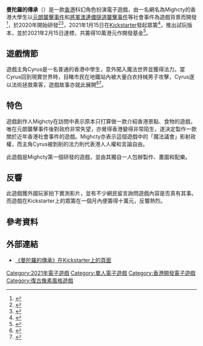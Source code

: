 {{Infobox VG
| title = 曼陀羅的傳承
| english = Legacy of Datura
| image = Legacyofdatura.jpg
| size = 280px
| caption = 
| genre = 科幻角色扮演遊戲
| platforms = 
| publisher = 
| designer = Mighcty
| composer = Mighcty
| released = 2021年1月（試玩版本）
}}
'''曼陀羅的傳承'''（{{lang-en|Legacy of Datura}}）是一款[[香港|香港]]科幻角色扮演電子遊戲，由一名網名為Mighcty的香港大學生以[[元朗襲擊事件|元朗襲擊事件]]和[[將軍澳連儂隧道襲擊事件|將軍澳連儂隧道襲擊事件]]等社會事件為遊戲背景而開發<ref name="back2back">{{Cite news|url=https://back2backgames.com/legacy-of-datura-by-mighcty/|title=Legacy of Datura by Mighcty|date=2020-09-07|publisher=Back2Back Games|access-date=2021-02-15}}</ref>，於2020年開始研發<ref>{{Cite web|url=https://hk.appledaily.com/local/20200827/WN6GNEO7ENC6BIN3BMSY37V75M/|title=隔牆有耳：網民Game廣傳7.21真相|date=2020-08-27|publisher=蘋果日報|access-date=2021-02-15|archive-date=2021-01-17|archive-url=https://web.archive.org/web/20210117175202/https://hk.appledaily.com/local/20200827/WN6GNEO7ENC6BIN3BMSY37V75M/|dead-url=no}}</ref><ref>{{Cite web|url=https://www.thestandnews.com/culture/港人受-721-啟發製作-rpg-遊戲-legacy-of-datura-demo-免費下載試玩/|title=港人受 721 啟發製作 RPG 遊戲《Legacy of Datura》　Demo 免費下載試玩|date=2020-08-20|publisher=立場新聞|access-date=2021-02-15|archive-date=2021-01-17|archive-url=https://web.archive.org/web/20210117175212/https://www.thestandnews.com/culture/%E6%B8%AF%E4%BA%BA%E5%8F%97-721-%E5%95%9F%E7%99%BC%E8%A3%BD%E4%BD%9C-rpg-%E9%81%8A%E6%88%B2-legacy-of-datura-demo-%E5%85%8D%E8%B2%BB%E4%B8%8B%E8%BC%89%E8%A9%A6%E7%8E%A9/|dead-url=no}}</ref>，2021年1月15日在[[Kickstarter|Kickstarter]]發起眾籌<ref name="kickstarter">{{Cite web|url=https://www.kickstarter.com/projects/mighcty/legacy-of-datura|title=《曼陀羅的傳承》Kickstarter眾籌頁面|access-date=2021-02-15|archive-date=2021-01-31|archive-url=https://web.archive.org/web/20210131140211/https://www.kickstarter.com/projects/mighcty/legacy-of-datura|dead-url=no}}</ref>，推出試玩版本，並於2021年2月15日達標，共籌得10萬港元作開發基金<ref>{{Cite news|url=https://www.thestandnews.com/culture/重現元朗-7-21-白衣人襲擊-遊戲-曼陀羅的傳承-眾籌達標/|title=重現元朗7.21 白衣人襲擊遊戲《曼陀羅的傳承》 眾籌達標|date=2021-02-15|publisher=立場新聞|access-date=2021-02-15|archive-date=2021-07-04|archive-url=https://web.archive.org/web/20210704090224/https://www.thestandnews.com/culture/%E9%87%8D%E7%8F%BE%E5%85%83%E6%9C%97-7-21-%E7%99%BD%E8%A1%A3%E4%BA%BA%E8%A5%B2%E6%93%8A-%E9%81%8A%E6%88%B2-%E6%9B%BC%E9%99%80%E7%BE%85%E7%9A%84%E5%82%B3%E6%89%BF-%E7%9C%BE%E7%B1%8C%E9%81%94%E6%A8%99|dead-url=no}}</ref>。

== 遊戲情節 ==
遊戲主角Cyrus是一名普通的香港中學生，意外闖入魔法世界並獲得法力。當Cyrus回到現實世界時，目睹市民在地鐵站內被大量白衣持械男子攻擊，Cyrus遂以法術拯救乘客，遊戲故事亦就此展開{{R|back2back}}<ref name="standnews">{{Cite news|url=https://www.thestandnews.com/images/%E7%AD%89%E7%89%87a-%E5%A4%A7%E5%AD%B8%E7%94%9F%E8%87%AA%E5%AD%B8%E7%A0%94%E7%99%BC%E9%81%8A%E6%88%B2%E9%87%8D%E7%8F%BE-7-21-%E7%8F%BE%E5%AF%A6%E5%90%8C%E9%81%8A%E6%88%B2%E4%B8%80%E6%A8%A3%E8%8D%92%E8%AC%AC/?fbclid=IwAR1V_zikmLCVI1opwdr9nHAWxAJj5uiX6dRlmCBofwsWp_DXUS9Wvms8yEI|title=大學生自學研發遊戲重現 7.21　「現實同遊戲一樣荒謬」|date=2021-02-06|publisher=立場新聞|access-date=2021-02-15|archive-date=2021-02-06|archive-url=https://web.archive.org/web/20210206145318/https://www.thestandnews.com/images/%E7%AD%89%E7%89%87a-%E5%A4%A7%E5%AD%B8%E7%94%9F%E8%87%AA%E5%AD%B8%E7%A0%94%E7%99%BC%E9%81%8A%E6%88%B2%E9%87%8D%E7%8F%BE-7-21-%E7%8F%BE%E5%AF%A6%E5%90%8C%E9%81%8A%E6%88%B2%E4%B8%80%E6%A8%A3%E8%8D%92%E8%AC%AC/?fbclid=IwAR1V_zikmLCVI1opwdr9nHAWxAJj5uiX6dRlmCBofwsWp_DXUS9Wvms8yEI|dead-url=no}}</ref><ref name="vj">{{Cite news|url=https://www.vjgamer.com.hk/articles/2021/02/11/75736/legacy-of-datura|title=【遊戲新聞】真相未被忘記 《曼陀羅的傳承》改編自香港示威活動眾籌需要你|date=2021-02-11|publisher=VJ Gamer|access-date=2021-02-15|archive-date=2021-02-11|archive-url=https://web.archive.org/web/20210211091601/https://www.vjgamer.com.hk/articles/2021/02/11/75736/legacy-of-datura|dead-url=no}}</ref>。 

== 特色 ==
遊戲創作人Mighcty在訪問中表示原本只打算做一款介紹香港景點、食物的遊戲，唯在元朗襲擊事件後對政府非常失望，亦覺得香港變得非常陌生，遂決定製作一款關於近年香港社會事件的遊戲。Mighcty亦表示這個遊戲中的「魔法議會」影射政權，而主角Cyrus被剝削的法力則代表港人人權和言論自由{{R|standnews}}{{R|vj}}。 

此遊戲是Mighcty第一個研發的遊戲，並由其獨自一人包辦製作、畫圖和配樂{{R|standnews}}。 

== 反響 ==
此遊戲獲外國玩家拍下實測影片，並有不少網民留言詢問遊戲內容是否真有其事{{R|standnews}}。而遊戲在Kickstarter上的眾籌在一個月內便籌得十萬元，反響熱烈{{R|kickstarter}}。 

== 參考資料 ==
{{RefList}} 

== 外部連結 ==
*[https://www.kickstarter.com/projects/mighcty/legacy-of-datura 《曼陀羅的傳承》在Kickstarter上的頁面]{{Wayback|url=https://www.kickstarter.com/projects/mighcty/legacy-of-datura |date=20210131140211 }}

[[Category:2021年電子遊戲|Category:2021年電子遊戲]]
[[Category:單人電子遊戲|Category:單人電子遊戲]]
[[Category:香港開發電子遊戲|Category:香港開發電子遊戲]]
[[Category:復古像素風格遊戲|Category:復古像素風格遊戲]]